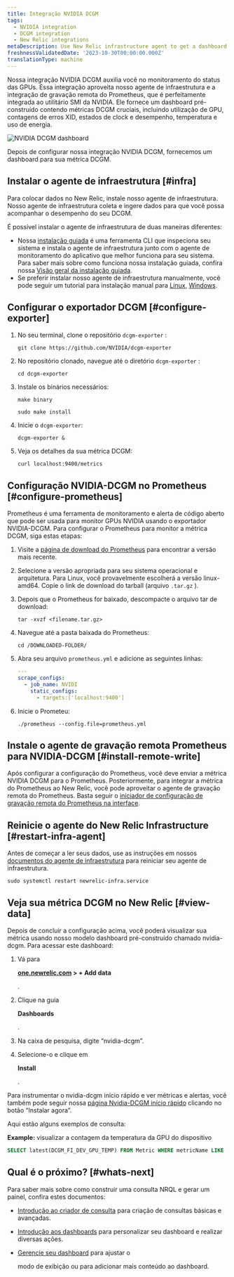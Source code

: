 ```yaml
---
title: Integração NVIDIA DCGM
tags:
  - NVIDIA integration
  - DCGM integration
  - New Relic integrations
metaDescription: Use New Relic infrastructure agent to get a dashboard with DCGM metrics.
freshnessValidatedDate: '2023-10-30T00:00:00.000Z'
translationType: machine
---
```



Nossa integração NVIDIA DCGM auxilia você no monitoramento do status das GPUs. Essa integração aproveita nosso agente de infraestrutura e a integração de gravação remota do Prometheus, que é perfeitamente integrada ao utilitário SMI da NVIDIA. Ele fornece um dashboard pré-construído contendo métricas DCGM cruciais, incluindo utilização de GPU, contagens de erros XID, estados de clock e desempenho, temperatura e uso de energia.

<img
  title="NVIDIA DCGM dashboard"
  alt="NVIDIA DCGM dashboard"
  src={infrastructureNVIDIADCGMDashboard}
/>

<figcaption>
  Depois de configurar nossa integração NVIDIA DCGM, fornecemos um dashboard para sua métrica DCGM.
</figcaption>

## Instalar o agente de infraestrutura [#infra]

Para colocar dados no New Relic, instale nosso agente de infraestrutura. Nosso agente de infraestrutura coleta e ingere dados para que você possa acompanhar o desempenho do seu DCGM.

É possível instalar o agente de infraestrutura de duas maneiras diferentes:

* Nossa [instalação guiada](https://one.newrelic.com/nr1-core?state=4f81feab-35f7-e97e-9903-52510f8542bd) é uma ferramenta CLI que inspeciona seu sistema e instala o agente de infraestrutura junto com o agente de monitoramento do aplicativo que melhor funciona para seu sistema. Para saber mais sobre como funciona nossa instalação guiada, confira nossa [Visão geral da instalação guiada](/docs/infrastructure/host-integrations/installation/new-relic-guided-install-overview).
* Se preferir instalar nosso agente de infraestrutura manualmente, você pode seguir um tutorial para instalação manual para [Linux](/docs/infrastructure/install-infrastructure-agent/linux-installation/install-infrastructure-monitoring-agent-linux), [Windows](/docs/infrastructure/install-infrastructure-agent/windows-installation/install-infrastructure-monitoring-agent-windows/).

## Configurar o exportador DCGM [#configure-exporter]

1. No seu terminal, clone o repositório `dcgm-exporter` :

   ```shell
   git clone https://github.com/NVIDIA/dcgm-exporter
   ```

2. No repositório clonado, navegue até o diretório `dcgm-exporter` :

   ```shell
   cd dcgm-exporter
   ```

3. Instale os binários necessários:

   ```shell
   make binary
   ```

   ```shell
   sudo make install
   ```

4. Inicie o `dcgm-exporter`:

   ```shell
   dcgm-exporter &
   ```

5. Veja os detalhes da sua métrica DCGM:

   ```shell
   curl localhost:9400/metrics
   ```

## Configuração NVIDIA-DCGM no Prometheus [#configure-prometheus]

Prometheus é uma ferramenta de monitoramento e alerta de código aberto que pode ser usada para monitor GPUs NVIDIA usando o exportador NVIDIA-DCGM. Para configurar o Prometheus para monitor a métrica DCGM, siga estas etapas:

1. Visite a [página de download do Prometheus](https://prometheus.io/download/) para encontrar a versão mais recente.

2. Selecione a versão apropriada para seu sistema operacional e arquitetura. Para Linux, você provavelmente escolherá a versão linux-amd64. Copie o link de download do tarball (arquivo `.tar.gz` ).

3. Depois que o Prometheus for baixado, descompacte o arquivo tar de download:

   ```shell
   tar -xvzf <filename.tar.gz>
   ```

4. Navegue até a pasta baixada do Prometheus:

   ```shell
   cd /DOWNLOADED-FOLDER/
   ```

5. Abra seu arquivo `prometheus.yml` e adicione as seguintes linhas:

   ```yml
   ---
   scrape_configs:
     - job_name: NVIDI
       static_configs:
         - targets:['localhost:9400']
   ```

6. Inicie o Prometeu:

   ```shell
   ./prometheus --config.file=prometheus.yml
   ```

## Instale o agente de gravação remota Prometheus para NVIDIA-DCGM [#install-remote-write]

Após configurar a configuração do Prometheus, você deve enviar a métrica NVIDIA DCGM para o Prometheus. Posteriormente, para integrar a métrica do Prometheus ao New Relic, você pode aproveitar o agente de gravação remota do Prometheus. Basta seguir o [iniciador de configuração de gravação remota do Prometheus na interface](https://one.newrelic.com/catalog-pack-details?state=04de330d-ad8b-b61c-68e2-ad852c2ca1d4).

## Reinicie o agente do New Relic Infrastructure [#restart-infra-agent]

Antes de começar a ler seus dados, use as instruções em nossos [documentos do agente de infraestrutura](/docs/infrastructure/install-infrastructure-agent/manage-your-agent/start-stop-restart-infrastructure-agent/) para reiniciar seu agente de infraestrutura.

```shell
sudo systemctl restart newrelic-infra.service
```

## Veja sua métrica DCGM no New Relic [#view-data]

Depois de concluir a configuração acima, você poderá visualizar sua métrica usando nosso modelo dashboard pré-construído chamado nvidia-dcgm. Para acessar este dashboard:

1. Vá para

   <DNT>**[one.newrelic.com](https://one.newrelic.com/) > + Add data**</DNT>

   .

2. Clique na guia

   <DNT>**Dashboards**</DNT>

   .

3. Na caixa de pesquisa, digite “nvidia-dcgm”.

4. Selecione-o e clique em

   <DNT>**Install**</DNT>

   .

Para instrumentar o nvidia-dcgm início rápido e ver métricas e alertas, você também pode seguir nossa [página Nvidia-DCGM início rápido](https://newrelic.com/instant-observability/nvidia-dcgm) clicando no botão “Instalar agora”.

Aqui estão alguns exemplos de consulta:

<DNT>**Example:**</DNT> visualizar a contagem da temperatura da GPU do dispositivo

```sql
SELECT latest(DCGM_FI_DEV_GPU_TEMP) FROM Metric WHERE metricName LIKE 'DCGM_FI_DEV_GPU_TEMP' TIMESERIES
```

## Qual é o próximo? [#whats-next]

Para saber mais sobre como construir uma consulta NRQL e gerar um painel, confira estes documentos:

* [Introdução ao criador de consulta](/docs/query-your-data/explore-query-data/query-builder/introduction-query-builder) para criação de consultas básicas e avançadas.

* [Introdução aos dashboards](/docs/query-your-data/explore-query-data/dashboards/introduction-dashboards) para personalizar seu dashboard e realizar diversas ações.

* [Gerencie seu dashboard](/docs/query-your-data/explore-query-data/dashboards/manage-your-dashboard) para ajustar o

  <InlinePopover type="dashboards"/>

  modo de exibição ou para adicionar mais conteúdo ao dashboard.